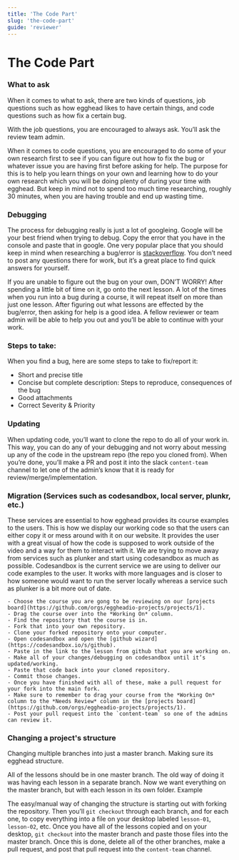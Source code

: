```yaml
---
title: 'The Code Part'
slug: 'the-code-part'
guide: 'reviewer'
---
```


# The Code Part

### What to ask

When it comes to what to ask, there are two kinds of questions, job questions such as how egghead likes to have certain things, and code questions such as how fix a certain bug. 

With the job questions, you are encouraged to always ask. You’ll ask the review team admin. 
  
When it comes to code questions, you are encouraged to do some of your own research first to see if you can figure out how to fix the bug or whatever issue you are having first before asking for help. The purpose for this is to help you learn things on your own and learning how to do your own research which you will be doing plenty of during your time with egghead. But keep in mind not to spend too much time researching, roughly 30 minutes, when you are having trouble and end up wasting time. 

### Debugging

The process for debugging really is just a lot of googleing. Google will be your best friend when trying to debug. Copy the error that you have in the console and paste that in google. One very popular place that you should keep in mind when researching a bug/error is [stackoverflow](https://stackoverflow.com/). You don’t need to post any questions there for work, but it’s a great place to find quick answers for yourself. 


If you are unable to figure out the bug on your own, DON’T WORRY! After spending a little bit of time on it, go onto the next lesson. A lot of the times when you run into a bug during a course, it will repeat itself on more than just one lesson. After figuring out what lessons are effected by the bug/error, then asking for help is a good idea. A fellow reviewer or team admin will be able to help you out and you’ll be able to continue with your work.

### Steps to take:

When you find a bug, here are some steps to take to fix/report it:  
- Short and precise title
- Concise but complete description: Steps to reproduce, consequences of the bug
- Good attachments
- Correct Severity & Priority

### Updating

When updating code, you’ll want to clone the repo to do all of your work in. This way, you can do any of your debugging and not worry about messing up any of the code in the upstream repo (the repo you cloned from). When you’re done, you’ll make a PR and post it into the slack `content-team` channel to let one of the admin’s know that it is ready for review/merge/implementation. 

### Migration (Services such as codesandbox, local server, plunkr, etc.)
  
These services are essential to how egghead provides its course examples to the users. This is how we display our working code so that the users can either copy it or mess around with it on our website. It provides the user with a great visual of how the code is supposed to work outside of the video and a way for them to interact with it. We are trying to move away from services such as plunker and start using codesandbox as much as possible. Codesandbox is the current service we are using to deliver our code examples to the user. It works with more languages and is closer to how someone would want to run the server locally whereas a service such as plunker is a bit more out of date. 

    - Choose the course you are gong to be reviewing on our [projects board](https://github.com/orgs/eggheadio-projects/projects/1). 
    - Drag the course over into the *Working On* column. 
    - Find the repository that the course is in.
    - Fork that into your own repository. 
    - Clone your forked repository onto your computer.
    - Open codesandbox and open the [github wizard](https://codesandbox.io/s/github). 
    - Paste in the link to the lesson from github that you are working on. 
    - Make all of your changes/debugging on codesandbox until it’s updated/working.
    - Paste that code back into your cloned repository. 
    - Commit those changes. 
    - Once you have finished with all of these, make a pull request for your fork into the main fork. 
    - Make sure to remember to drag your course from the *Working On* column to the *Needs Review* column in the [projects board](https://github.com/orgs/eggheadio-projects/projects/1). 
    - Post your pull request into the `content-team` so one of the admins can review it. 
    
### Changing a project's structure
    
Changing multiple branches into just a master branch. Making sure its egghead structure.


All of the lessons should be in one master branch. The old way of doing it was having each lesson in a separate branch. Now we want everything on the master branch, but with each lesson in its own folder. Example


The easy/manual way of changing the structure is starting out with forking the repository. Then you’ll `git checkout` through each branch, and for each one, to copy everything into a file on your desktop labeled `lesson-01`, `lesson-02`, etc. Once you have all of the lessons copied and on your desktop, `git checkout` into the master branch and paste those files into the master branch. Once this is done, delete all of the other branches, make a pull request, and post that pull request into the `content-team` channel. 
